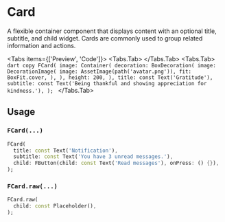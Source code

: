 
# Card

A flexible container component that displays content with an optional title, subtitle, and child widget. Cards are commonly used to group related information and actions.

<LinkBadgeGroup>
    <LinkBadge label="API Reference" href="https://pub.dev/documentation/forui/latest/forui.widgets.card/"/>
</LinkBadgeGroup>

<Tabs items={['Preview', 'Code']}>
  <Tabs.Tab>
      <Widget name='card' query={{}}  height={400}/>
  </Tabs.Tab>
  <Tabs.Tab>
      ```dart copy
      FCard(
        image: Container(
          decoration: BoxDecoration(
            image: DecorationImage(
              image: AssetImage(path('avatar.png')),
              fit: BoxFit.cover,
            ),
          ),
          height: 200,
        ),
        title: const Text('Gratitude'),
        subtitle: const Text('Being thankful and showing appreciation for kindness.'),
      );
      ```
  </Tabs.Tab>
</Tabs>

## Usage

### `FCard(...)`

```dart copy
FCard(
  title: const Text('Notification'),
  subtitle: const Text('You have 3 unread messages.'),
  child: FButton(child: const Text('Read messages'), onPress: () {}),
);
```

### `FCard.raw(...)`

```dart copy
FCard.raw(
  child: const Placeholder(),
);
```
